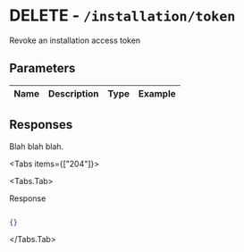 
# DELETE - `/installation/token`

Revoke an installation access token

## Parameters

| Name | Description | Type | Example |
| :---- | :---- | :---- | :---- |

## Responses

Blah blah blah.

<Tabs items={["204"]}>

<Tabs.Tab>

Response

```json

{}

```

</Tabs.Tab>

</Tabs>